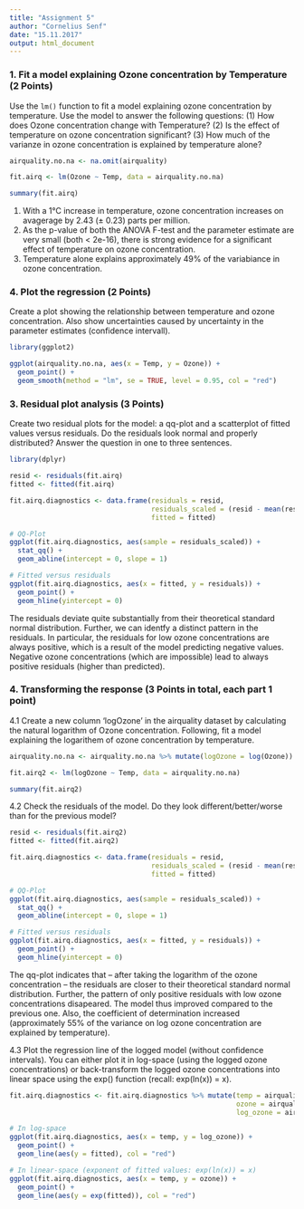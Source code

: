 ```yaml
---
title: "Assignment 5"
author: "Cornelius Senf"
date: "15.11.2017"
output: html_document
---
```


### 1. Fit a model explaining Ozone concentration by Temperature (2 Points)

Use the `lm()` function to fit a model explaining ozone concentration by temperature. Use the model to answer the following questions: (1) How does Ozone concentration change with Temperature? (2) Is the effect of temperature on ozone concentration significant? (3) How much of the varianze in ozone concentration is explained by temperature alone?

```r
airquality.no.na <- na.omit(airquality)

fit.airq <- lm(Ozone ~ Temp, data = airquality.no.na)

summary(fit.airq)
```

(1) With a 1°C increase in temperature, ozone concentration increases on avagerage by 2.43 (± 0.23) parts per million. 
(2) As the p-value of both the ANOVA F-test and the parameter estimate are very small (both < 2e-16), there is strong evidence for a significant effect of temperature on ozone concentration.
(3) Temperature alone explains approximately 49% of the variabiance in ozone concentration.

### 4. Plot the regression (2 Points)

Create a plot showing the relationship between temperature and ozone concentration. Also show uncertainties caused by uncertainty in the parameter estimates (confidence intervall).

```r
library(ggplot2)

ggplot(airquality.no.na, aes(x = Temp, y = Ozone)) +
  geom_point() +
  geom_smooth(method = "lm", se = TRUE, level = 0.95, col = "red")
```

### 3. Residual plot analysis (3 Points)

Create two residual plots for the model: a qq-plot and a scatterplot of fitted values versus residuals. Do the residuals look normal and properly distributed? Answer the question in one to three sentences.

```r
library(dplyr)

resid <- residuals(fit.airq)
fitted <- fitted(fit.airq)

fit.airq.diagnostics <- data.frame(residuals = resid,
                                   residuals_scaled = (resid - mean(resid)) / sd(resid),
                                   fitted = fitted)

# QQ-Plot
ggplot(fit.airq.diagnostics, aes(sample = residuals_scaled)) +
  stat_qq() +
  geom_abline(intercept = 0, slope = 1)

# Fitted versus residuals
ggplot(fit.airq.diagnostics, aes(x = fitted, y = residuals)) +
  geom_point() +
  geom_hline(yintercept = 0)
```

The residuals deviate quite substantially from their theoretical standard normal distribution. Further, we can identfy a distinct pattern in the residuals. In particular, the residuals for low ozone concentrations are always positive, which is a result of the model predicting negative values. Negative ozone concentrations (which are impossible) lead to always positive residuals (higher than predicted).

### 4. Transforming the response (3 Points in total, each part 1 point)

4.1 Create a new column 'logOzone' in the airquality dataset by calculating the natural logarithm of Ozone concentration. Following, fit a model explaining the logarithem of ozone concentration by temperature.

```r
airquality.no.na <- airquality.no.na %>% mutate(logOzone = log(Ozone))

fit.airq2 <- lm(logOzone ~ Temp, data = airquality.no.na)

summary(fit.airq2)
```

4.2 Check the residuals of the model. Do they look different/better/worse than for the previous model?

```r
resid <- residuals(fit.airq2)
fitted <- fitted(fit.airq2)

fit.airq.diagnostics <- data.frame(residuals = resid,
                                   residuals_scaled = (resid - mean(resid)) / sd(resid),
                                   fitted = fitted)

# QQ-Plot
ggplot(fit.airq.diagnostics, aes(sample = residuals_scaled)) +
  stat_qq() +
  geom_abline(intercept = 0, slope = 1)

# Fitted versus residuals
ggplot(fit.airq.diagnostics, aes(x = fitted, y = residuals)) +
  geom_point() +
  geom_hline(yintercept = 0)
```

The qq-plot indicates that -- after taking the logarithm of the ozone concentration -- the residuals are closer to their theoretical standard normal distribution. Further, the pattern of only positive residuals with low ozone concentrations disapeared. The model thus improved compared to the previous one. Also, the coefficient of determination increased (approximately 55% of the variance on log ozone concentration are explained by temperature).

4.3 Plot the regression line of the logged model (without confidence intervals). You can either plot it in log-space (using the logged ozone concentrations) or back-transform the logged ozone concentrations into linear space using the exp() function (recall: exp(ln(x)) = x).

```r
fit.airq.diagnostics <- fit.airq.diagnostics %>% mutate(temp = airquality.no.na$Temp,
                                                        ozone = airquality.no.na$Ozone,
                                                        log_ozone = airquality.no.na$logOzone)

# In log-space
ggplot(fit.airq.diagnostics, aes(x = temp, y = log_ozone)) +
  geom_point() +
  geom_line(aes(y = fitted), col = "red")

# In linear-space (exponent of fitted values: exp(ln(x)) = x)
ggplot(fit.airq.diagnostics, aes(x = temp, y = ozone)) +
  geom_point() +
  geom_line(aes(y = exp(fitted)), col = "red")
```

